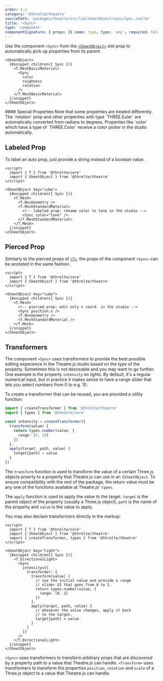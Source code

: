 ```yaml
---
order: 4.2
category: '@threlte/theatre'
sourcePath: 'packages/theatre/src/lib/sheetObject/sync/Sync.svelte'
title: '<Sync>'
type: 'component'
componentSignature: { props: [{ name: type, type: 'any', required: false }] }
---
```


Use the component `<Sync>` from the [`<SheetObject>`](./sheet-object) slot prop to automatically pick up properties from its parent.

```svelte
<SheetObject>
  {#snippet children({ Sync })}
    <T.MeshBasicMaterial>
      <Sync
        color
        roughness
        rotation
      />
    </T.MeshBasicMaterial>
  {/snippet}
</SheetObject>
```

<Tip type="info">
  #### Special Properties Note that some properties are treated differently. The `rotation` prop and
  other properties with type `THREE.Euler` are automatically converted from radians to degrees.
  Properties like `color` which have a type of `THREE.Color` receive a color picker in the studio
  automatically.
</Tip>

## Labeled Prop

To label an auto prop, just provide a string instead of a boolean value.

```svelte
<script>
  import { T } from '@threlte/core'
  import { SheetObject } from '@threlte/theatre'
</script>

<SheetObject key="cube">
  {#snippet children({ Sync })}
    <T.Mesh>
      <T.BoxGeometry />
      <T.MeshStandardMaterial>
        <!-- labeled prop: rename color to tone in the studio -->
        <Sync color="tone" />
      </T.MeshStandardMaterial>
    </T.Mesh>
  {/snippet}
</SheetObject>
```

## Pierced Prop

Similarly to the pierced props of [`<T>`](/docs/reference/core/t), the props of the component `<Sync>` can be anotated in the same fashion.

```svelte
<script>
  import { T } from '@threlte/core'
  import { SheetObject } from '@threlte/theatre'
</script>

<SheetObject key="cube">
  {#snippet children({ Sync })}
    <T.Mesh>
      <!-- pierced prop: edit only x coord. in the studio -->
      <Sync position.x />
      <T.BoxGeometry />
      <T.MeshStandardMaterial />
    </T.Mesh>
  {/snippet}
</SheetObject>
```

## Transformers

The component `<Sync>` uses transformers to provide the best possible editing
experience in the Theatre.js studio based on the type of the property. Sometimes
this is not desireable and you may want to go further. One example is the
property `intensity` on lights. By default, it's a regular numerical input, but
in practice it makes sense to have a range slider that lets you select numbers from 0 to e.g. 10.

To create a transformer that can be reused, you are provided a utility function:

```ts
import { createTransformer } from '@threlte/theatre'
import { types } from '@theatre/core'

const intensity = createTransformer({
  transform(value) {
    return types.number(value, {
      range: [0, 10]
    })
  },
  apply(target, path, value) {
    target[path] = value
  }
})
```

The `transform` function is used to transform the value of a certain Three.js objects proerty to a property that Theatre.js can use in an `ISheetObject`. To ensure compatibility with the rest of the package, the return value must be any one of the functions available at Theatre.js' `types`.

The `apply` function is used to apply the value to the target. `target` is the parent object of the property (usually a Three.js object), `path` is the name of the property and `value` is the value to apply.

You may also declare transformers directly in the markup:

```svelte
<script>
  import { T } from '@threlte/core'
  import { SheetObject } from '@threlte/theatre'
  import { createTransformer, types } from '@threlte/theatre'
</script>

<SheetObject key="light">
  {#snippet children({ Sync })}
    <T.DirectionalLight>
      <Sync
        intensity={{
          transformer: {
            transform(value) {
              // use the initial value and provide a range
              // slider UI that goes from 0 to 2.
              return types.number(value, {
                range: [0, 2]
              })
            },
            apply(target, path, value) {
              // whenever the value changes, apply it back
              // to the target.
              target[path] = value
            }
          }
        }}
      />
    </T.DirectionalLight>
  {/snippet}
</SheetObject>
```

<Tip type="info" title="Built-in components use transformers internally">

`<Sync>` uses transformers to transform arbitrary props that are _discovered_ by a property path to a value that Theatre.js can handle.
`<Transform>` uses transformers to transform the properties `position`, `rotation` and `scale` of a Three.js object to a value that Theatre.js can handle.

</Tip>
